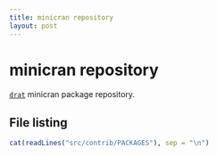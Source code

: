 ```yaml
---
title: minicran repository
layout: post
---
```


# minicran repository

[`drat`](https://github.com/eddelbuettel/drat) minicran package repository.

## File listing

```r
cat(readLines("src/contrib/PACKAGES"), sep = "\n")
```
